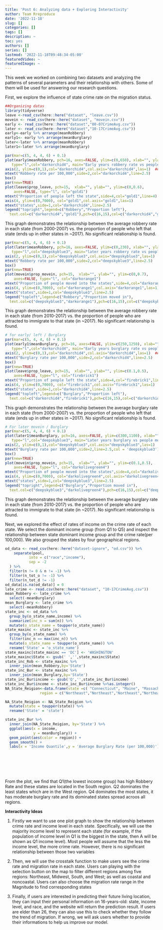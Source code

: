 ```yaml
---
title: 'Post 6: Analyzing data + Exploring Interactivity'
author: Team Rreproduce
date: '2022-11-18'
slug: []
categories: []
tags: []
description: ~
toc: yes
authors: []
series: []
lastmod: '2022-11-18T09:48:34-05:00'
featuredVideo: ~
featuredImage: ~
---
```

This week we worked on combining two datasets and analyzing the patterns of several parameters and their relationship with others. Some of them will be used for answering our research questions. 


First, we explore the influence of state crime rate on the migration status. 


```r
##Organizing datas
library(tidyverse)
leave <-read_csv(here::here("dataset", "leave.csv"))
movein <- read_csv(here::here("dataset", "movein.csv"))
early <- read_csv(here::here("dataset","00-07CrimeAvg.csv"))
later <- read_csv(here::here("dataset","10-17CrimeAvg.csv"))
early<-early %>% arrange(meanRobbery)
early1<- early %>% arrange(meanBurglary)
later<-later %>% arrange(meanRobbery)
later1<-later %>% arrange(meanBurglary)
```

```r
par(mar=c(5, 4, 4, 6) + 0.1)
plot(early$meanRobbery, pch=16, axes=FALSE, ylim=c(0,650), xlab="", ylab="", 
   type="l",col="darkorchid4", main="Early years robbery rate vs people move out of the states")
axis(2, ylim=c(0,1),col="darkorchid4",col.axis="darkorchid4",las=1)  ## las=1 makes horizontal labels
mtext("Robbery rate per 100,000",side=2,col="darkorchid4",line=2.5)
box()
par(new=TRUE)
plot(leave$prop_leave, pch=15,  xlab="", ylab="", ylim=c(0,0.6), 
    axes=FALSE, type="l", col="gold1")
mtext("Proportion of people left the state",side=4,col="gold1",line=4) 
axis(4, ylim=c(0,7000), col="gold1",col.axis="gold1",las=1)
mtext("states",side=1,col="darkorchid4",line=2.5)  
legend("topright",legend=c("Robbery","Proportion left"),
  text.col=c("darkorchid4","gold1"),pch=c(16,15),col=c("darkorchid4","gold1"))
```
This graph demonstrates the relationship between the average robbery rate in each state (from 2000-2007) vs. the proportion of people who left that state (ends up in other states in ~2017). No significant relationship is found. 


```r
par(mar=c(5, 4, 4, 6) + 0.1)
plot(later$meanRobbery, pch=16, axes=FALSE, ylim=c(0,230), xlab="", ylab="", 
   type="l",col="deepskyblue3", main="later years robbery rate vs people move into the states")
axis(2, ylim=c(0,1),col="deepskyblue3",col.axis="deepskyblue3",las=1)  ## las=1 makes horizontal labels
mtext("Robbery rate per 100,000",side=2,col="deepskyblue3",line=2.5)
box()
par(new=TRUE)
plot(movein$prop_movein, pch=15,  xlab="", ylab="", ylim=c(0,0.7), 
    axes=FALSE, type="l", col="darkorange1")
mtext("Proportion of people moved into the states",side=4,col="darkorange1",line=4) 
axis(4, ylim=c(0,7000), col="darkorange1",col.axis="darkorange1",las=1)
mtext("states",side=1,col="deepskyblue3",line=2.5)  
legend("topleft",legend=c("Robbery","Proportion moved in"),
  text.col=c("deepskyblue3","darkorange1"),pch=c(16,15),col=c("deepskyblue3","darkorange1"))
```

This graph demonstrates the relationship between the average robbery rate in each state (from 2010-2017) vs. the proportion of people who are attracted to immigrate to that state (in ~2017). No significant relationship is found. 

```r
# for early/ left / Burglary
par(mar=c(5, 4, 4, 6) + 0.1)
plot(early1$meanBurglary, pch=16, axes=FALSE, ylim=c(250,1250), xlab="", ylab="", 
   type="l",col="darkorchid4", main="Early years burglary rate vs people left the states")
axis(2, ylim=c(0,1),col="darkorchid4",col.axis="darkorchid4",las=1)  ## las=1 makes horizontal labels
mtext("Burglary rate per 100,000",side=2,col="darkorchid4",line=2.5)
box()
par(new=TRUE)
plot(leave$prop_leave, pch=15,  xlab="", ylab="", ylim=c(0.1,0.5), 
    axes=FALSE, type="l", col="firebrick1")
mtext("Proportion of people left the state",side=4,col="firebrick1",line=4) 
axis(4, ylim=c(0,7000), col="firebrick1",col.axis="firebrick1",las=1)
mtext("states",side=1,col="darkorchid4",line=2.5)  
legend("topleft",legend=c("Burglary","Proportion left"),
  text.col=c("darkorchid4","firebrick1"),pch=c(16,15),col=c("darkorchid4","firebrick1"))
```

This graph demonstrates the relationship between the average burglary rate in each state (from 2000-2007) vs. the proportion of people who left that state (ends up in other states in ~2017). No significant relationship is found.

```r
# For later movein / Burglary
par(mar=c(5, 4, 4, 6) + 0.1)
plot(later1$meanBurglary, pch=16, axes=FALSE, ylim=c(300,1100), xlab="", ylab="", 
   type="l",col="deepskyblue3", main="Later years burglary vs people moved into the states")
axis(2, ylim=c(0,1),col="deepskyblue3",col.axis="deepskyblue3",las=1)  ## las=1 makes horizontal labels
mtext("Burglary rate per 100,000",side=2,line=2.5,col = 'deepskyblue3')
box()
par(new=TRUE)
plot(movein$prop_movein, pch=15,  xlab="", ylab="", ylim=c(0.1,0.5), 
    axes=FALSE, type="l", col="darkolivegreen4")
mtext("Proportion of people moved into the states",side=4,col="darkolivegreen4",line=4) 
axis(4, ylim=c(0,7000), col="darkolivegreen4",col.axis="darkolivegreen4",las=1)
mtext("states",side=1,col="deepskyblue3",line=2.5)  
legend("topright",legend=c("Burglary","Proportion moved in"),
  text.col=c("deepskyblue3","darkolivegreen4"),pch=c(16,15),col=c("deepskyblue3","darkolivegreen4"))
```

This graph demonstrates the relationship between the average burglary rate in each state (from 2010-2017) vs. the proportion of people who are attracted to immigrate to that state (in ~2017). No significant relationship is found. 


Next, we explored the effect of rates of income on the crime rate of each state. We select the dominant income group (from Q1 to Q5) and inspect the relationship between state dominant income group and the crime rate(per 100,000). We also grouped the states by four geographical regions. 

```r
od_data <- read_csv(here::here("dataset-ignore", "od.csv")) %>%
    separate(pool,
           into = c("race","income"),
           sep = -2
  ) %>%
  filter(n != 0 & n != -1) %>%
  filter(n_tot_o != -1) %>%
  filter(n_tot_d != -1)
od_data[is.na(od_data)] = 0
late_crime <- read.csv(here::here("dataset", "10-17CrimeAvg.csv"))
mean_Robbery <- late_crime %>%
  select(-meanBurglary)
mean_Burglary <- late_crime %>%
  select(-meanRobbery)
state_inc <- od_data %>% 
  group_by(o_state_name,income) %>%
  summarize(inc_n = sum(n)) %>%
  mutate(o_state_name = toupper(o_state_name))
state_maxinc <- state_inc %>%
  group_by(o_state_name) %>%
  filter(inc_n == max(inc_n)) %>%
  mutate(o_state_name = toupper(o_state_name)) %>%
  rename('State' = 'o_state_name')
state_maxinc[state_maxinc == 'DC'] <- 'WASHINGTON'
state_maxinc$State <- gsub(' ','',state_maxinc$State)
state_inc_Rob <- state_maxinc %>%
  inner_join(mean_Robbery,by='State')
state_inc_Bur <- state_maxinc %>%
  inner_join(mean_Burglary,by='State') 
state_inc_Bur$income <- gsub('Q','',state_inc_Bur$income)
state_inc_Bur$income <- state_inc_Bur$income %>%as.integer()
NA_State_Reigion<-data.frame(state =c( "Connecticut", "Maine", "Massachusetts", "NewHampshire", "RhodeIsland", "Vermont","NewJersey", "NewYork","Pennsylvania","Illinois", "Indiana", "Michigan", "Ohio", "Wisconsin","Iowa", "Kansas", "Minnesota", "Missouri", "Nebraska", "NorthDakota","SouthDakota","Delaware", "Florida","Georgia", "Maryland","North Carolina", "South Carolina","Virginia", "WashingtonD.C.", "WestVirginia","Alabama", "Kentucky", "Mississippi", "Tennessee","Arkansas", "Louisiana", "Oklahoma", "Texas","Arizona", "Colorado", "Idaho", "Montana", "Nevada", "NewMexico", "Utah", "Wyoming","Alaska", "California", "Hawaii", "Oregon", "Washington"),
                region = c("Northeast","Northeast","Northeast","Northeast","Northeast","Northeast","Northeast","Northeast","Northeast","Midwest","Midwest","Midwest","Midwest","Midwest","Midwest","Midwest","Midwest","Midwest","Midwest","Midwest","Midwest"," South"," South"," South"," South"," South"," South"," South"," South"," South"," South"," South"," South"," South"," South"," South"," South"," South"," West"," West"," West"," West"," West"," West"," West"," West"," West"," West"," West"," West"," West"))

NA_State_Reigion <- NA_State_Reigion %>% 
  mutate(state = toupper(state)) %>%
  rename('State' = 'state')

state_inc_Bur %>%
  inner_join(NA_State_Reigion, by='State') %>%
  ggplot(aes(x = income,
             y = meanBurglary)) +
  geom_point(aes(color = region)) +
  geom_smooth() +
  labs(x = 'Income Quantile',y = 'Average Burglary Rate (per 100,000)')








```

From the plot, we find that Q1(the lowest income group) has high Robbery Rate and these states are located in the South region. Q2 dominates the least states which are in the West region. Q4 dominates the most states, it has moderate burglary rate and its dominated states spread acroos all regions. 

**Interactivity Ideas**


1.	Firstly we want to use one plot graph to show the relationship between crime rate and income level in each state. Specifically, we will use the majority income level to represent each state (for example, if the population of income level in Q1 is the biggest in the state, then A will be shown as Q1 income level). Most people will assume that the less the income level, the more crime rate. However, there is no significant relationship between those two variables


2.	Then, we will use the crosstalk function to make users see the crime rate and migration rate in each state. Users can playing with the selection button on the map to filter different regions among five regions: Northeast, Midwest, South, and West; as well as coastal and noncoastal. Users can also choose the migration rate range in the Magnitude to find corresponding states


3.	Finally, if users are interested in predicting their future living location, they can input their personal information on 16-years-old: state, income level, and race, and the website will return the prediction result. If users are elder than 26, they can also use this to check whether they follow the trend of migration. If wrong, we will ask users whether to provide their informations to help us improve our model.
